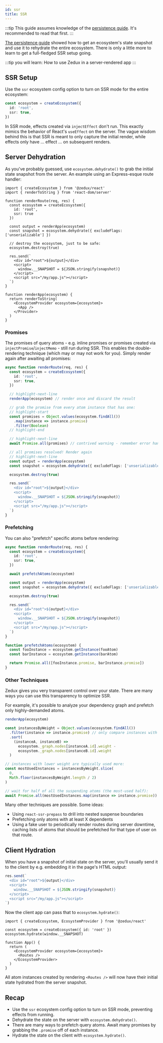 ```yaml
---
id: ssr
title: SSR
---
```


:::tip
This guide assumes knowledge of the [persistence guide](persistence). It's recommended to read that first.
:::

[The persistence guide](persistence) showed how to get an ecosystem's state snapshot and use it to rehydrate the entire ecosystem. There is only a little more to learn to get a full-fledged SSR setup going.

:::tip you will learn:
How to use Zedux in a server-rendered app
:::

## SSR Setup

Use the `ssr` ecosystem config option to turn on SSR mode for the entire ecosystem:

```ts
const ecosystem = createEcosystem({
  id: 'root',
  ssr: true,
})
```

In SSR mode, effects created via `injectEffect` don't run. This exactly mimics the behavior of React's `useEffect` on the server. The vague wisdom behind this is that SSR is meant to only capture the initial render, while effects only have ... effect ... on subsequent renders.

## Server Dehydration

As you've probably guessed, use `ecosystem.dehydrate()` to grab the initial state snapshot from the server. An example using an Express-esque route handler:

```tsx
import { createEcosystem } from '@zedux/react'
import { renderToString } from 'react-dom/server'

function renderRoute(req, res) {
  const ecosystem = createEcosystem({
    id: 'root',
    ssr: true
  })

  const output = renderApp(ecosystem)
  const snapshot = ecosystem.dehydrate({ excludeFlags: ['unserializable'] })

  // destroy the ecosystem, just to be safe:
  ecosystem.destroy(true)

  res.send(`
    <div id="root">${output}</div>
    <script>
      window.__SNAPSHOT = ${JSON.stringify(snapshot)}
    </script>
    <script src="/my/app.js"></script>
  `)
}

function renderApp(ecosystem) {
  return renderToString(
    <EcosystemProvider ecosystem={ecosystem}>
      <App />
    </Provider>
  )
}
```

### Promises

The promises of query atoms - e.g. inline promises or promises created via `injectPromise`/`injectMemo` - still run during SSR. This enables the double-rendering technique (which may or may not work for you). Simply render again after awaiting all promises:

```ts
async function renderRoute(req, res) {
  const ecosystem = createEcosystem({
    id: 'root',
    ssr: true,
  })

  // highlight-next-line
  renderApp(ecosystem) // render once and discard the result

  // grab the promise from every atom instance that has one:
  // highlight-start
  const promises = Object.values(ecosystem.findAll())
    .map(instance => instance.promise)
    .filter(Boolean)
  // highlight-end

  // highlight-next-line
  await Promise.all(promises) // contrived warning - remember error handling

  // all promises resolved! Render again
  // highlight-next-line
  const output = renderApp(ecosystem)
  const snapshot = ecosystem.dehydrate({ excludeFlags: ['unserializable'] })

  ecosystem.destroy(true)

  res.send(`
    <div id="root">${output}</div>
    <script>
      window.__SNAPSHOT = ${JSON.stringify(snapshot)}
    </script>
    <script src="/my/app.js"></script>
  `)
}
```

### Prefetching

You can also "prefetch" specific atoms before rendering:

```ts
async function renderRoute(req, res) {
  const ecosystem = createEcosystem({
    id: 'root',
    ssr: true,
  })

  await prefetchAtoms(ecosystem)

  const output = renderApp(ecosystem)
  const snapshot = ecosystem.dehydrate({ excludeFlags: ['unserializable'] })

  ecosystem.destroy(true)

  res.send(`
    <div id="root">${output}</div>
    <script>
      window.__SNAPSHOT = ${JSON.stringify(snapshot)}
    </script>
    <script src="/my/app.js"></script>
  `)
}

function prefetchAtoms(ecosystem) {
  const fooInstance = ecosystem.getInstance(fooAtom)
  const barInstance = ecosystem.getInstance(barAtom)

  return Promise.all([fooInstance.promise, barInstance.promise])
}
```

### Other Techniques

Zedux gives you very transparent control over your state. There are many ways you can use this transparency to optimize SSR.

For example, it's possible to analyze your dependency graph and prefetch only highly-demanded atoms.

```ts
renderApp(ecosystem)

const instancesByWeight = Object.values(ecosystem.findAll())
  .filter(instance => instance.promise) // only compare instances with promises
  .sort(
    (instanceA, instanceB) =>
      ecosystem._graph.nodes[instanceA.id].weight -
      ecosystem._graph.nodes[instanceB.id].weight
  )

// instances with lower weight are typically used more:
const mostUsedInstances = instancesByWeight.slice(
  0,
  Math.floor(instancesByWeight.length / 2)
)

// wait for half of all the suspending atoms (the most-used half):
await Promise.all(mostUsedInstances.map(instance => instance.promise))
```

Many other techniques are possible. Some ideas:

- Using `react-ssr-prepass` to drill into nested suspense boundaries
- Prefetching only atoms with at least X dependents
- Using a fake user to periodically render routes during server downtime, caching lists of atoms that should be prefetched for that type of user on that route.

## Client Hydration

When you have a snapshot of initial state on the server, you'll usually send it to the client by e.g. embedding it in the page's HTML output:

```ts
res.send(`
  <div id="root">${output}</div>
  <script>
    window.__SNAPSHOT = ${JSON.stringify(snapshot)}
  </script>
  <script src="/my/app.js"></script>
`)
```

Now the client app can pass that to `ecosystem.hydrate()`:

```tsx
import { createEcosystem, EcosystemProvider } from '@zedux/react'

const ecosystem = createEcosystem({ id: 'root' })
ecosystem.hydrate(window.__SNAPSHOT)

function App() {
  return (
    <EcosystemProvider ecosystem={ecosystem}>
      <Routes />
    </EcosystemProvider>
  )
}
```

All atom instances created by rendering `<Routes />` will now have their initial state hydrated from the server snapshot.

## Recap

- Use the `ssr` ecosystem config option to turn on SSR mode, preventing effects from running.
- Dehydrate the state on the server with `ecosystem.dehydrate()`.
- There are many ways to prefetch query atoms. Await many promises by grabbing the `.promise` off of each instance.
- Hydrate the state on the client with `ecosystem.hydrate()`.
